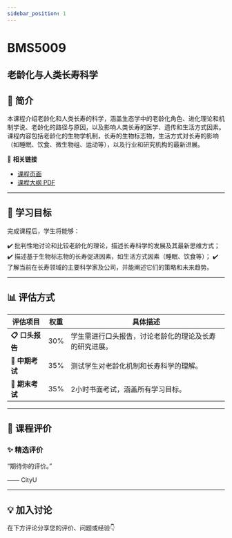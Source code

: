 ```yaml
---
sidebar_position: 1
---
```


# BMS5009
## 老龄化与人类长寿科学

## **📘 简介**
本课程介绍老龄化和人类长寿的科学，涵盖生态学中的老龄化角色、进化理论和机制学说、老龄化的路径与原因，以及影响人类长寿的医学、遗传和生活方式因素。课程内容包括老龄化的生物学机制，长寿的生物标志物，生活方式对长寿的影响（如睡眠、饮食、微生物组、运动等），以及行业和研究机构的最新进展。

🔗 **相关链接**
- [课程页面](https://www.cityu.edu.hk/catalogue/pg/202425/course/BMS5009.htm)
- [课程大纲 PDF](https://www.cityu.edu.hk/catalogue/pg/202425/course/BMS5009.pdf)

---

## **🎯 学习目标**

完成课程后，学生将能够：

✔️ 批判性地讨论和比较老龄化的理论，描述长寿科学的发展及其最新思维方式；
✔️ 描述基于生物标志物的长寿促进因素，如生活方式因素（睡眠、饮食等）；
✔️ 了解当前在长寿领域的主要科学家及公司，并能阐述它们的策略和未来趋势。

---

## **📊 评估方式**

| **评估项目**          | **权重** | **具体描述**                                                                                     |
|----------------------|---------|-----------------------------------------------------------------------------------------------|
| **📋 口头报告**        | 30%     | 学生需进行口头报告，讨论老龄化的理论及长寿的研究进展。                                           |
| **📝 中期考试**        | 35%     | 测试学生对老龄化机制和长寿科学的理解。                                                           |
| **📄 期末考试**        | 35%     | 2小时书面考试，涵盖所有学习目标。                                                                |

---

## **💬 课程评价**

### ✨ **精选评价**
<div className={commentStyles.commentBox}>
    <p className={commentStyles.commentText}>
        “期待你的评价。”
    </p>
    <p className={commentStyles.commentAuthor}>—— CityU</p>
</div>

---

## **💡 加入讨论**

在下方评论分享您的评价、问题或经验👇
<Utterances />